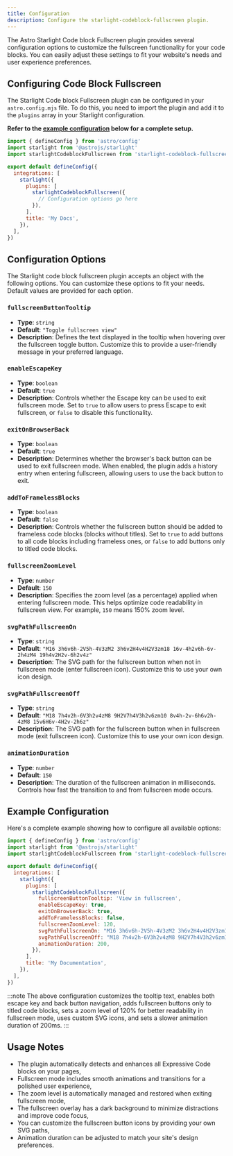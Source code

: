 ```yaml
---
title: Configuration
description: Configure the starlight-codeblock-fullscreen plugin.
---
```


The Astro Starlight Code block Fullscreen plugin provides several configuration options to customize the fullscreen functionality for your code blocks. You can easily adjust these settings to fit your website's needs and user experience preferences.

## Configuring Code Block Fullscreen

The Starlight Code block Fullscreen plugin can be configured in your `astro.config.mjs` file. To do this, you need to import the plugin and add it to the `plugins` array in your Starlight configuration.

**Refer to the [example configuration](#example-configuration) below for a complete setup.**

```javascript title="astro.config.mjs"
import { defineConfig } from 'astro/config'
import starlight from '@astrojs/starlight'
import starlightCodeblockFullscreen from 'starlight-codeblock-fullscreen'

export default defineConfig({
  integrations: [
    starlight({
      plugins: [
        starlightCodeblockFullscreen({
          // Configuration options go here
        }),
      ],
      title: 'My Docs',
    }),
  ],
})
```

## Configuration Options

The Starlight code block fullscreen plugin accepts an object with the following options. You can customize these options to fit your needs. Default values are provided for each option.

### `fullscreenButtonTooltip`

- **Type**: `string`
- **Default**: `"Toggle fullscreen view"`
- **Description**: Defines the text displayed in the tooltip when hovering over the fullscreen toggle button. Customize this to provide a user-friendly message in your preferred language.

### `enableEscapeKey`

- **Type**: `boolean`
- **Default**: `true`
- **Description**: Controls whether the Escape key can be used to exit fullscreen mode. Set to `true` to allow users to press Escape to exit fullscreen, or `false` to disable this functionality.

### `exitOnBrowserBack`

- **Type**: `boolean`
- **Default**: `true`
- **Description**: Determines whether the browser's back button can be used to exit fullscreen mode. When enabled, the plugin adds a history entry when entering fullscreen, allowing users to use the back button to exit.

### `addToFramelessBlocks`

- **Type**: `boolean`
- **Default**: `false`
- **Description**: Controls whether the fullscreen button should be added to frameless code blocks (blocks without titles). Set to `true` to add buttons to all code blocks including frameless ones, or `false` to add buttons only to titled code blocks.

### `fullscreenZoomLevel`

- **Type**: `number`
- **Default**: `150`
- **Description**: Specifies the zoom level (as a percentage) applied when entering fullscreen mode. This helps optimize code readability in fullscreen view. For example, `150` means 150% zoom level.

### `svgPathFullscreenOn`

- **Type**: `string`
- **Default**: `"M16 3h6v6h-2V5h-4V3zM2 3h6v2H4v4H2V3zm18 16v-4h2v6h-6v-2h4zM4 19h4v2H2v-6h2v4z"`
- **Description**: The SVG path for the fullscreen button when not in fullscreen mode (enter fullscreen icon). Customize this to use your own icon design.

### `svgPathFullscreenOff`

- **Type**: `string`
- **Default**: `"M18 7h4v2h-6V3h2v4zM8 9H2V7h4V3h2v6zm10 8v4h-2v-6h6v2h-4zM8 15v6H6v-4H2v-2h6z"`
- **Description**: The SVG path for the fullscreen button when in fullscreen mode (exit fullscreen icon). Customize this to use your own icon design.

### `animationDuration`

- **Type**: `number`
- **Default**: `150`
- **Description**: The duration of the fullscreen animation in milliseconds. Controls how fast the transition to and from fullscreen mode occurs.

## Example Configuration

Here's a complete example showing how to configure all available options:

```javascript title="astro.config.mjs"
import { defineConfig } from 'astro/config'
import starlight from '@astrojs/starlight'
import starlightCodeblockFullscreen from 'starlight-codeblock-fullscreen'

export default defineConfig({
  integrations: [
    starlight({
      plugins: [
        starlightCodeblockFullscreen({
          fullscreenButtonTooltip: 'View in fullscreen',
          enableEscapeKey: true,
          exitOnBrowserBack: true,
          addToFramelessBlocks: false,
          fullscreenZoomLevel: 120,
          svgPathFullscreenOn: "M16 3h6v6h-2V5h-4V3zM2 3h6v2H4v4H2V3zm18 16v-4h2v6h-6v-2h4zM4 19h4v2H2v-6h2v4z",
          svgPathFullscreenOff: "M18 7h4v2h-6V3h2v4zM8 9H2V7h4V3h2v6zm10 8v4h-2v-6h6v2h-4zM8 15v6H6v-4H2v-2h6z",
          animationDuration: 200,
        }),
      ],
      title: 'My Documentation',
    }),
  ],
})
```

:::note
The above configuration customizes the tooltip text, enables both escape key and back button navigation, adds fullscreen buttons only to titled code blocks, sets a zoom level of 120% for better readability in fullscreen mode, uses custom SVG icons, and sets a slower animation duration of 200ms.
:::

## Usage Notes

- The plugin automatically detects and enhances all Expressive Code blocks on your pages,
- Fullscreen mode includes smooth animations and transitions for a polished user experience,
- The zoom level is automatically managed and restored when exiting fullscreen mode,
- The fullscreen overlay has a dark background to minimize distractions and improve code focus,
- You can customize the fullscreen button icons by providing your own SVG paths,
- Animation duration can be adjusted to match your site's design preferences.
